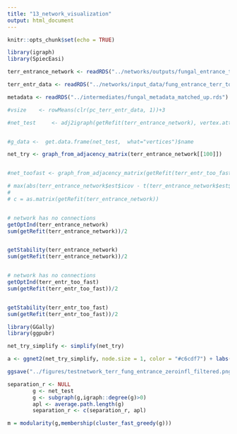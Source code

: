 ```yaml
---
title: "13_network_visualization"
output: html_document
---
```


```r
knitr::opts_chunk$set(echo = TRUE)
```

```r
library(igraph)
library(SpiecEasi)
```

```r
terr_entrance_network <- readRDS("../networks/outputs/fungal_entrance_terrestrial_network_allempos_zeroinflatedfilt.rds")

terr_entr_data <- readRDS("../networks/input_data/fung_entrance_terr_top1000_allempos_in_site_entrance.rds")

metadata <- readRDS("../intermediates/fungal_metadata_matched_up.rds")

```

```r
#vsize    <- rowMeans(clr(pc_terr_entr_data, 1))+3

#net_test     <- adj2igraph(getRefit(terr_entrance_network), vertex.attr=list(name=rownames(terr_entr_data)))


#g_data <-  get.data.frame(net_test,  what="vertices")$name

net_try <- graph_from_adjacency_matrix(terr_entrance_network[[100]])


#net_toofast <- graph_from_adjacency_matrix(getRefit(terr_entr_too_fast))

# max(abs(terr_entrance_network$est$icov - t(terr_entrance_network$est$icov)))
# 
# c = as.matrix(getRefit(terr_entrance_network))


# network has no connections
getOptInd(terr_entrance_network)
sum(getRefit(terr_entrance_network))/2


getStability(terr_entrance_network)
sum(getRefit(terr_entrance_network))/2


# network has no connections
getOptInd(terr_entr_too_fast)
sum(getRefit(terr_entr_too_fast))/2


getStability(terr_entr_too_fast)
sum(getRefit(terr_entr_too_fast))/2
```

```r
library(GGally)
library(ggpubr)

net_try_simplify <- simplify(net_try)

a <- ggnet2(net_try_simplify, node.size = 1, color = "#c6cdf7") + labs(title = "Terrestrial Fungal All EMPO3s, Site: Entrance", subtitle = "Zero inflated filter applied")

ggsave("../figures/testnetwork_terr_fung_entrance_zeroinfl_filtered.png", width = 5, height = 4)

```


```r
separation_r <- NULL
        g <- net_test
        g <- subgraph(g,igraph::degree(g)>0)
        apl <- average.path.length(g)
        separation_r <- c(separation_r, apl)

m = modularity(g,membership(cluster_fast_greedy(g)))

```








